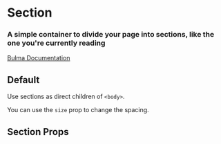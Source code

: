 

<Meta title="Layout/Section" component={Section} />

# Section

### A simple container to divide your page into **sections**, like the one you're currently reading

[Bulma Documentation](https://bulma.io/documentation/layout/section/)

## Default

Use sections as direct children of `<body>`.

<Canvas>
  <Story name="Default">
    <Section>
      <Container>
        <Title size="1">Section</Title>
        <Title size="2" subtitle>
          A simple container to divide your page into <strong>sections</strong>.
        </Title>
      </Container>
    </Section>
  </Story>
</Canvas>

You can use the `size` prop to change the spacing.

<Canvas>
  <Story name="Medium">
    <Section size="medium">
      <Container>
        <Title size="1">Medium Section</Title>
        <Title size="2" subtitle>
          A simple container to divide your page into <strong>sections</strong>.
        </Title>
      </Container>
    </Section>
  </Story>
</Canvas>

<Canvas>
  <Story name="Large">
    <Section size="large">
      <Container>
        <Title size="1">Large Section</Title>
        <Title size="2" subtitle>
          A simple container to divide your page into <strong>sections</strong>.
        </Title>
      </Container>
    </Section>
  </Story>
</Canvas>

## Section Props

<ArgsTable of={Section} />
